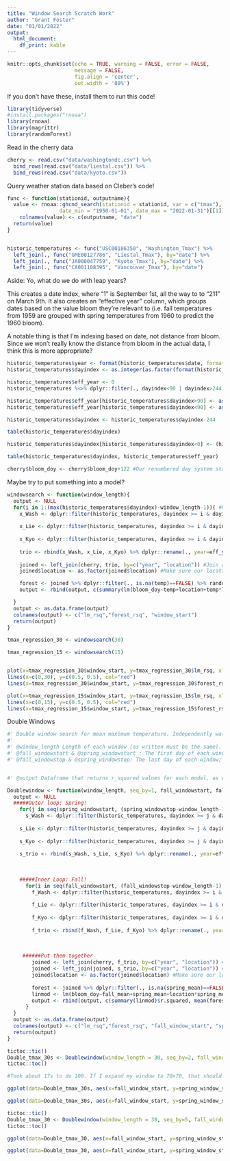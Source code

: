 ```yaml
---
title: "Window Search Scratch Work"
author: "Grant Foster"
date: "01/01/2022"
output:
  html_document:
    df_print: kable
---
```


```r
knitr::opts_chunk$set(echo = TRUE, warning = FALSE, error = FALSE, 
                      message = FALSE,
                      fig.align = 'center',
                      out.width = '80%')
```

If you don't have these, install them to run this code!
```r
library(tidyverse)
#install.packages("rnoaa")
library(rnoaa)
library(magrittr)
library(randomForest)
```

Read in the cherry data
```r
cherry <- read.csv("data/washingtondc.csv") %>% 
  bind_rows(read.csv("data/liestal.csv")) %>% 
  bind_rows(read.csv("data/kyoto.csv"))
```

Query weather station data based on Cleber's code!
```r
func <- function(stationid, outputname){
  value <- rnoaa::ghcnd_search(stationid = stationid, var = c("tmax"), #Grab T_max data
                 date_min = "1950-01-01", date_max = "2022-01-31")[[1]] %>% dplyr::select(., tmax, date) %>% data.frame(.)
    colnames(value) <- c(outputname, "date")
  return(value)
}


historic_temperatures <- func("USC00186350", "Washington_Tmax") %>%
  left_join(., func("GME00127786", "Liestal_Tmax"), by="date") %>%
  left_join(., func("JA000047759", "Kyoto_Tmax"), by="date") %>%
  left_join(., func("CA001108395", "Vancouver_Tmax"), by="date")
```

Aside: Yo, what do we do with leap years?

This creates a date index, where "1" is September 1st, all the way to to "211" on March 9th. It also creates an "effective year" column, which groups dates based on the value bloom they're relevant to (i.e. fall temperatures from 1959 are grouped with spring temperatures from 1960 to predict the 1960 bloom). 

A notable thing is that I'm indexing based on date, not distance from bloom. Since we won't really know the distance from bloom in the actual data, I think this is more appropriate? 
```r
historic_temperatures$year <- format(historic_temperatures$date, format="%Y")
historic_temperatures$dayindex <- as.integer(as.factor(format(historic_temperatures$date, format="%m%d")))

historic_temperatures$eff_year <- 0
historic_temperatures %<>% dplyr::filter(., dayindex<90 | dayindex>244) #60 = Filter out end of march to end of august. 

historic_temperatures$eff_year[historic_temperatures$dayindex>90] <- as.numeric(historic_temperatures$year[historic_temperatures$dayindex>90])-1 #Reference based on bloom year
historic_temperatures$eff_year[historic_temperatures$dayindex<90] <- as.numeric(historic_temperatures$year[historic_temperatures$dayindex<90])

historic_temperatures$dayindex <- historic_temperatures$dayindex-244

table(historic_temperatures$dayindex)

historic_temperatures$dayindex[historic_temperatures$dayindex<0] <- (historic_temperatures$dayindex[historic_temperatures$dayindex<0]+max(historic_temperatures$dayindex)+244)

table(historic_temperatures$dayindex, historic_temperatures$eff_year)

cherry$bloom_doy <- cherry$bloom_doy+122 #Our renumbered day system starts with 123 as January 1st
```

Maybe try to put something into a model?
```r
windowsearch <- function(window_length){
  output <- NULL
  for(i in 1:(max(historic_temperatures$dayindex)-window_length-1)){ #Run from Sept 1st to Last day of March
    x_Wash <- dplyr::filter(historic_temperatures, dayindex >= i & dayindex <= i+window_length-1) %>% group_by(., eff_year) %>% summarise(., temp=mean(Washington_Tmax, na.rm=TRUE)) %>% mutate(., location="washingtondc") #Get mean value for our temperature data for washington. This is taking the mean value of maximum temperature within our window. 
    
    x_Lie <- dplyr::filter(historic_temperatures, dayindex >= i & dayindex <= i+window_length-1) %>% group_by(., eff_year) %>% summarise(., temp=mean(Liestal_Tmax, na.rm=TRUE)) %>% mutate(., location="liestal")
    
    x_Kyo <- dplyr::filter(historic_temperatures, dayindex >= i & dayindex <= i+window_length-1) %>% group_by(., eff_year) %>% summarise(., temp=mean(Kyoto_Tmax, na.rm=TRUE))%>% mutate(., location="kyoto")
    
    trio <- rbind(x_Wash, x_Lie, x_Kyo) %>% dplyr::rename(., year=eff_year) #Bind our mean into one dataframe that can be joined with our bloom dataframe
    
    joined <- left_join(cherry, trio, by=c("year", "location")) #Join with bloom dataframe
    joined$location <- as.factor(joined$location) #Make sure our location is a factor

    forest <- joined %>% dplyr::filter(., is.na(temp)==FALSE) %>% randomForest::randomForest(bloom_doy~temp+location, data=.)
    output <- rbind(output, c(summary(lm(bloom_doy~temp+location+temp*location, data=joined))$r.squared, mean(forest$rsq), i)) #Add a row to our output with 1) our r.squared, and 2) the starting date of our moving window

  }
  output <- as.data.frame(output)
  colnames(output) <- c("lm_rsq","forest_rsq", "window_start")
  return(output)
}

tmax_regression_30 <- windowsearch(30)

tmax_regression_15 <- windowsearch(15)


plot(x=tmax_regression_30$window_start, y=tmax_regression_30$lm_rsq, xlab="Window Start", ylab="R.Squared", main="Average maximum temp in window; Window=30", ylim=c(0,1.0))
lines(x=c(0,30), y=c(0.5, 0.5), col="red")
lines(x=tmax_regression_30$window_start, y=tmax_regression_30$forest_rsq)

plot(x=tmax_regression_15$window_start, y=tmax_regression_15$lm_rsq, xlab="Window Start", ylab="R.Squared", main="Average maximum temp in window; Window=15", ylim=c(0,1.0))
lines(x=c(0,15), y=c(0.5, 0.5), col="red")
lines(x=tmax_regression_15$window_start, y=tmax_regression_15$forest_rsq)
```
Double Windows
```r
#' Double window search for mean maximum temperature. Independently walks a spring and fall window across the time series, takes the mean value of Maximum daily temperature for each window and uses those two values to inform a linear and randomf forest model. Outputs the R^2 of both for comparison.
#'
#' @window_length Length of each window (as written must be the same). 
#' @fall_windowstart & @spring_windowstart : The first day of each window
#' @fall_windowstop & @spring_windowstop: The last day of each window; the starting value will be this number - windowlength -1


#' @output Dataframe that returns r_squared values for each model, as well as the dat index each window started on. 

Doublewindow <- function(window_length, seq_by=1, fall_windowstart, fall_windowstop, spring_windowstart, spring_windowstop){
  output <- NULL
  #####Outer loop: Spring!
    for(j in seq(spring_windowstart, (spring_windowstop-window_length-1), by=seq_by)){ 
      s_Wash <- dplyr::filter(historic_temperatures, dayindex >= j & dayindex <= j+window_length-1) %>% group_by(., eff_year) %>% summarise(., spring_mean=mean(Washington_Tmax, na.rm=TRUE)) %>% mutate(., location="washingtondc") #Get mean value for our temperature data for washington. This is taking the mean value of maximum temperature within our window. 
    
    s_Lie <- dplyr::filter(historic_temperatures, dayindex >= j & dayindex <= j+window_length-1) %>% group_by(., eff_year) %>% summarise(., spring_mean=mean(Liestal_Tmax, na.rm=TRUE)) %>% mutate(., location="liestal")
    
    s_Kyo <- dplyr::filter(historic_temperatures, dayindex >= j & dayindex <= j+window_length-1) %>% group_by(., eff_year) %>% summarise(., spring_mean=mean(Kyoto_Tmax, na.rm=TRUE))%>% mutate(., location="kyoto")
    
    s_trio <- rbind(s_Wash, s_Lie, s_Kyo) %>% dplyr::rename(., year=eff_year)
      
    
    
    #####Inner Loop: Fall!
      for(i in seq(fall_windowstart, (fall_windowstop-window_length-1), by=seq_by)){ #Run from Sept 1st to Last day that includes all of our fall window
        f_Wash <- dplyr::filter(historic_temperatures, dayindex >= i & dayindex <= i+window_length-1) %>% group_by(., eff_year) %>% summarise(., fall_mean=mean(Washington_Tmax, na.rm=TRUE)) %>% mutate(., location="washingtondc") #Get mean value for our temperature data for washington. This is taking the mean value of maximum temperature within our window. 
        
        f_Lie <- dplyr::filter(historic_temperatures, dayindex >= i & dayindex <= i+window_length-1) %>% group_by(., eff_year) %>% summarise(., fall_mean=mean(Liestal_Tmax, na.rm=TRUE)) %>% mutate(., location="liestal")
        
        f_Kyo <- dplyr::filter(historic_temperatures, dayindex >= i & dayindex <= i+window_length-1) %>% group_by(., eff_year) %>% summarise(., fall_mean=mean(Kyoto_Tmax, na.rm=TRUE))%>% mutate(., location="kyoto")
        
        f_trio <- rbind(f_Wash, f_Lie, f_Kyo) %>% dplyr::rename(., year=eff_year) #Bind our mean into one dataframe that can be joined with our bloom dataframe
        
        
        
     ######Put them together          
        joined <- left_join(cherry, f_trio, by=c("year", "location")) #Join fall with bloom dataframe
        joined <- left_join(joined, s_trio, by=c("year", "location")) #Join Spring with bloom dataframe
        joined$location <- as.factor(joined$location) #Make sure our location is a factor
    
        forest <- joined %>% dplyr::filter(., is.na(spring_mean)==FALSE & is.na(fall_mean)==FALSE) %>% randomForest::randomForest(bloom_doy~spring_mean+fall_mean+location, data=.) #Remove missing rows, then train random forest model
        linmod <- lm(bloom_doy~fall_mean+spring_mean+location*spring_mean+location*fall_mean, data=joined) #Train a linear model, including interaction terms with location
        output <- rbind(output, c(summary(linmod)$r.squared, mean(forest$rsq), as.integer(i), as.integer(j))) #save the output of each model, along with the window starting points for each.
      }
  }
  output <- as.data.frame(output)
  colnames(output) <- c("lm_rsq","forest_rsq", "fall_window_start", "spring_window_start")
  return(output)
}

tictoc::tic()
Double_tmax_30s <- Doublewindow(window_length = 30, seq_by=2, fall_windowstart=1, fall_windowstop=40, spring_windowstart=160, spring_windowstop=200)
tictoc::toc()

#Took about 17s to do 100. If I expand my window to 70x70, that should take about 15minutes. 
```

```r
ggplot(data=Double_tmax_30s, aes(x=fall_window_start, y=spring_window_start, fill=lm_rsq))+geom_tile()+ggtitle("Double Tmax Mini Window Search for LM:30")

ggplot(data=Double_tmax_30s, aes(x=fall_window_start, y=spring_window_start, fill=forest_rsq))+geom_tile()+ggtitle("Double Tmax Mini Window Search for RF:30")
```
```r
tictoc::tic()
Double_tmax_30 <- Doublewindow(window_length = 30, seq_by=5, fall_windowstart=1, fall_windowstop=110, spring_windowstart=115, spring_windowstop=210)
tictoc::toc()
```

```r
ggplot(data=Double_tmax_30, aes(x=fall_window_start, y=spring_window_start, fill=lm_rsq))+geom_tile()+ggtitle("Double Tmax Full Window Search for LM:30")

ggplot(data=Double_tmax_30, aes(x=fall_window_start, y=spring_window_start, fill=forest_rsq))+geom_tile()+ggtitle("Double Tmax Full Window Search for RF:30")
```

